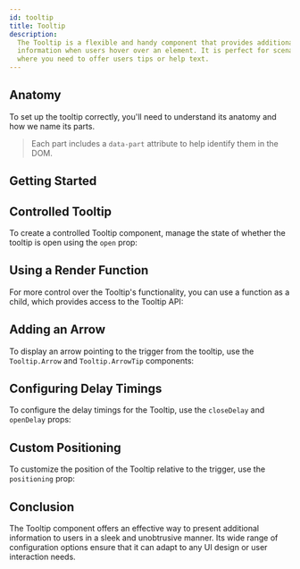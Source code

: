 ```yaml
---
id: tooltip
title: Tooltip
description:
  The Tooltip is a flexible and handy component that provides additional
  information when users hover over an element. It is perfect for scenarios
  where you need to offer users tips or help text.
---
```



<ComponentPreview />

## Anatomy

To set up the tooltip correctly, you'll need to understand its anatomy and how
we name its parts.

> Each part includes a `data-part` attribute to help identify them in the DOM.

<Anatomy id="tooltip" />

## Getting Started

<Story id="Basic" />

## Controlled Tooltip

To create a controlled Tooltip component, manage the state of whether the
tooltip is open using the `open` prop:

<Story id="Controlled" />

## Using a Render Function

For more control over the Tooltip's functionality, you can use a function as a
child, which provides access to the Tooltip API:

<Story id="RenderFn" />

## Adding an Arrow

To display an arrow pointing to the trigger from the tooltip, use the
`Tooltip.Arrow` and `Tooltip.ArrowTip` components:

<Story id="Arrow" />

## Configuring Delay Timings

To configure the delay timings for the Tooltip, use the `closeDelay` and
`openDelay` props:

<Story id="Timings" />

## Custom Positioning

To customize the position of the Tooltip relative to the trigger, use the
`positioning` prop:

<Story id="Positioning" />

## Conclusion

The Tooltip component offers an effective way to present additional information
to users in a sleek and unobtrusive manner. Its wide range of configuration
options ensure that it can adapt to any UI design or user interaction needs.
